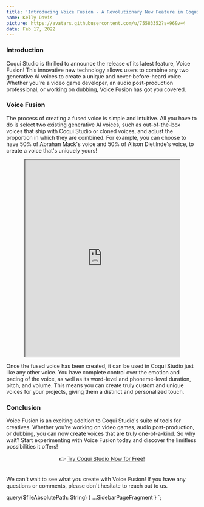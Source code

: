 ```yaml
---
title: 'Introducing Voice Fusion - A Revolutionary New Feature in Coqui Studio!'
name: Kelly Davis
picture: https://avatars.githubusercontent.com/u/75583352?s=96&v=4
date: Feb 17, 2022
---
```



### Introduction

Coqui Studio is thrilled to announce the release of its latest feature, Voice Fusion! This innovative new
technology allows users to combine any two generative AI voices to create a unique and never-before-heard
voice. Whether you're a video game developer, an audio post-production professional, or working on dubbing,
Voice Fusion has got you covered.

### Voice Fusion

The process of creating a fused voice is simple and intuitive. All you have to do is select two existing
generative AI voices, such as out-of-the-box voices that ship with Coqui Studio or cloned voices, and adjust
the proportion in which they are combined. For example, you can choose to have 50% of Abrahan Mack's voice
and 50% of Alison Dietilnde's voice, to create a voice that's uniquely yours!

<div align="center">
  <iframe
    style="width:408px; height:520px;
           border-width: 1px 0px 1px 1px;
           border-style: solid solid solid solid;
           border-color: black black black black;"
    src="https://youtube.com/embed/2bUBYXEtvvw?autoplay=1&loop=1&playlist=2bUBYXEtvvw"
    allow="accelerometer;
        autoplay; encrypted-media; gyroscope; picture-in-picture"
    allowfullscreen
  ></iframe>
</div>

Once the fused voice has been created, it can be used in Coqui Studio just like any other voice. You have
complete control over the emotion and pacing of the voice, as well as its word-level and phoneme-level
duration, pitch, and volume. This means you can create truly custom and unique voices for your projects,
giving them a distinct and personalized touch.

### Conclusion

Voice Fusion is an exciting addition to Coqui Studio's suite of tools for creatives. Whether you're working on video
games, audio post-production, or dubbing, you can now create voices that are truly one-of-a-kind. So why wait? Start
experimenting with Voice Fusion today and discover the limitless possibilities it offers!

<div align="center">
  👉 <a href="https://app.coqui.ai/auth/signup">Try Coqui Studio Now for Free!</a>
</div>
<br />

We can't wait to see what you create with Voice Fusion! If you have any questions or comments, please don't hesitate
to reach out to us.

  query($fileAbsolutePath: String) {
    ...SidebarPageFragment
  }
`;
